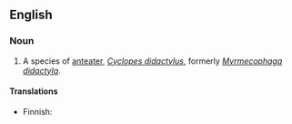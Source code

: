 ==English==

===Noun===
{{en-noun|sg=[[silky]] [[anteater]]}}

# A species of [[anteater]], ''[[Cyclopes didactylus]]'', formerly ''[[Myrmecophaga didactyla]]''.

====Translations====
{{trans-top}}
* Finnish: {{t-|fi|pikkumuurahaiskarhu}}
{{trans-mid}}
{{trans-bottom}}